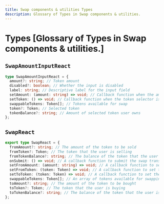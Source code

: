 ```yaml
---
title: Swap components & utilities Types
description: Glossary of Types in Swap components & utilities.
---
```


# Types [Glossary of Types in Swap components & utilities.]

## `SwapAmountInputReact`

```ts
type SwapAmountInputReact = {
  amount?: string; // Token amount
  disabled?: boolean; // Whether the input is disabled
  label: string; // Descriptive label for the input field
  setAmount: (amount: string) => void; // Callback function when the amount changes
  setToken: () => void; // Callback function when the token selector is clicked
  swappableTokens: Token[]; // Tokens available for swap
  token?: Token; // Selected token
  tokenBalance?: string; // Amount of selected token user owns
};
```

## `SwapReact`

```ts
export type SwapReact = {
  fromAmount?: string; // The amount of the token to be sold
  fromToken?: Token; // The token that the user is selling
  fromTokenBalance?: string; // The balance of the token that the user is selling
  onSubmit: () => void; // A callback function to submit the swap transaction
  setFromAmount: (amount: string) => void; // A callback function to set the amount of the token to be sold
  setFromToken: (token: Token) => void; // A callback function to set the token to be sold
  setToToken: (token: Token) => void; // A callback function to set the token to be bought
  swappableTokens: Token[]; // An array of tokens available for swapping
  toAmount?: string; // The amount of the token to be bought
  toToken?: Token; // The token that the user is buying
  toTokenBalance?: string; // The balance of the token that the user is buying
};
```
